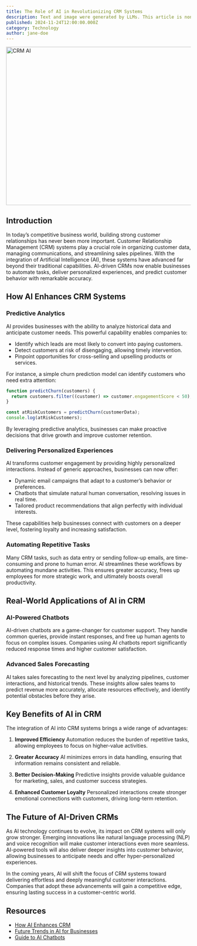 ```yaml
---
title: The Role of AI in Revolutionizing CRM Systems
description: Text and image were generated by LLMs. This article is nonsense and just demonstrates how a real article might look like.
published: 2024-11-24T12:00:00.000Z
category: Technology
author: jane-doe
---
```


<Image
  src="/marketing/blog/the-role-of-ai-in-revolutionizing-crm-systems/hero.webp"
  alt="CRM AI"
  width="768"
  height="432"
  className="w-full rounded-lg"
/>

## Introduction

In today’s competitive business world, building strong customer relationships has never been more important. Customer Relationship Management (CRM) systems play a crucial role in organizing customer data, managing communications, and streamlining sales pipelines. With the integration of Artificial Intelligence (AI), these systems have advanced far beyond their traditional capabilities. AI-driven CRMs now enable businesses to automate tasks, deliver personalized experiences, and predict customer behavior with remarkable accuracy.

## How AI Enhances CRM Systems

### Predictive Analytics

AI provides businesses with the ability to analyze historical data and anticipate customer needs. This powerful capability enables companies to:

- Identify which leads are most likely to convert into paying customers.
- Detect customers at risk of disengaging, allowing timely intervention.
- Pinpoint opportunities for cross-selling and upselling products or services.

For instance, a simple churn prediction model can identify customers who need extra attention:

```js
function predictChurn(customers) {
  return customers.filter((customer) => customer.engagementScore < 50);
}

const atRiskCustomers = predictChurn(customerData);
console.log(atRiskCustomers);
```

By leveraging predictive analytics, businesses can make proactive decisions that drive growth and improve customer retention.

### Delivering Personalized Experiences

AI transforms customer engagement by providing highly personalized interactions. Instead of generic approaches, businesses can now offer:

- Dynamic email campaigns that adapt to a customer’s behavior or preferences.
- Chatbots that simulate natural human conversation, resolving issues in real time.
- Tailored product recommendations that align perfectly with individual interests.

These capabilities help businesses connect with customers on a deeper level, fostering loyalty and increasing satisfaction.

### Automating Repetitive Tasks

Many CRM tasks, such as data entry or sending follow-up emails, are time-consuming and prone to human error. AI streamlines these workflows by automating mundane activities. This ensures greater accuracy, frees up employees for more strategic work, and ultimately boosts overall productivity.

## Real-World Applications of AI in CRM

### AI-Powered Chatbots

AI-driven chatbots are a game-changer for customer support. They handle common queries, provide instant responses, and free up human agents to focus on complex issues. Companies using AI chatbots report significantly reduced response times and higher customer satisfaction.

### Advanced Sales Forecasting

AI takes sales forecasting to the next level by analyzing pipelines, customer interactions, and historical trends. These insights allow sales teams to predict revenue more accurately, allocate resources effectively, and identify potential obstacles before they arise.

## Key Benefits of AI in CRM

The integration of AI into CRM systems brings a wide range of advantages:

1. **Improved Efficiency**
   Automation reduces the burden of repetitive tasks, allowing employees to focus on higher-value activities.

2. **Greater Accuracy**
   AI minimizes errors in data handling, ensuring that information remains consistent and reliable.

3. **Better Decision-Making**
   Predictive insights provide valuable guidance for marketing, sales, and customer success strategies.

4. **Enhanced Customer Loyalty**
   Personalized interactions create stronger emotional connections with customers, driving long-term retention.

## The Future of AI-Driven CRMs

As AI technology continues to evolve, its impact on CRM systems will only grow stronger. Emerging innovations like natural language processing (NLP) and voice recognition will make customer interactions even more seamless. AI-powered tools will also deliver deeper insights into customer behavior, allowing businesses to anticipate needs and offer hyper-personalized experiences.

In the coming years, AI will shift the focus of CRM systems toward delivering effortless and deeply meaningful customer interactions. Companies that adopt these advancements will gain a competitive edge, ensuring lasting success in a customer-centric world.

## Resources

- [How AI Enhances CRM](https://example.com)
- [Future Trends in AI for Businesses](https://example.com)
- [Guide to AI Chatbots](https://example.com)
